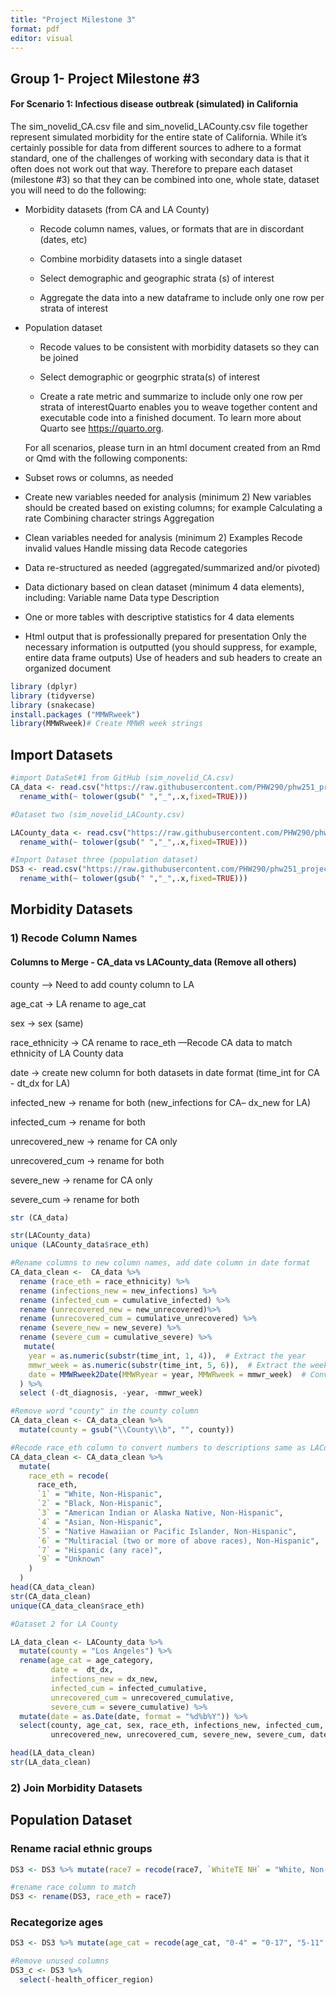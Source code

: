 ```yaml
---
title: "Project Milestone 3"
format: pdf
editor: visual
---
```


## Group 1- Project Milestone #3

#### **For Scenario 1: Infectious disease outbreak (simulated) in California**

The sim_novelid_CA.csv file and sim_novelid_LACounty.csv file together represent simulated morbidity for the entire state of California. While it’s certainly possible for data from different sources to adhere to a format standard, one of the challenges of working with secondary data is that it often does not work out that way. Therefore to prepare each dataset (milestone #3) so that they can be combined into one, whole state, dataset you will need to do the following:

-   Morbidity datasets (from CA and LA County)

    -   Recode column names, values, or formats that are in discordant (dates, etc)

    -   Combine morbidity datasets into a single dataset

    -   Select demographic and geographic strata (s) of interest

    -   Aggregate the data into a new dataframe to include only one row per strata of interest

-   Population dataset

    -   Recode values to be consistent with morbidity datasets so they can be joined

    -   Select demographic or geogrphic strata(s) of interest

    -   Create a rate metric and summarize to include only one row per strata of interestQuarto enables you to weave together content and executable code into a finished document. To learn more about Quarto see <https://quarto.org>.

    For all scenarios, please turn in an html document created from an Rmd or Qmd with the following components:

-   Subset rows or columns, as needed

-   Create new variables needed for analysis (minimum 2) New variables should be created based on existing columns; for example Calculating a rate Combining character strings Aggregation

-   Clean variables needed for analysis (minimum 2) Examples Recode invalid values Handle missing data Recode categories

-   Data re-structured as needed (aggregated/summarized and/or pivoted)

-   Data dictionary based on clean dataset (minimum 4 data elements), including: Variable name Data type Description

-   One or more tables with descriptive statistics for 4 data elements

-   Html output that is professionally prepared for presentation Only the necessary information is outputted (you should suppress, for example, entire data frame outputs) Use of headers and sub headers to create an organized document

```r
library (dplyr)
library (tidyverse)
library (snakecase)
install.packages ("MMWRweek")
library(MMWRweek)# Create MMWR week strings
```

## Import Datasets

```r
#import DataSet#1 from GitHub (sim_novelid_CA.csv)
CA_data <- read.csv("https://raw.githubusercontent.com/PHW290/phw251_projectdata/refs/heads/main/scenario_1/sim_novelid_CA.csv") %>%
  rename_with(~ tolower(gsub(" ","_",.x,fixed=TRUE))) 

#Dataset two (sim_novelid_LACounty.csv)

LACounty_data <- read.csv("https://raw.githubusercontent.com/PHW290/phw251_projectdata/refs/heads/main/scenario_1/sim_novelid_LACounty.csv") %>%
  rename_with(~ tolower(gsub(" ","_",.x,fixed=TRUE))) 

#Import Dataset three (population dataset)
DS3 <- read.csv("https://raw.githubusercontent.com/PHW290/phw251_projectdata/refs/heads/main/scenario_1/ca_pop_2023.csv") %>%
  rename_with(~ tolower(gsub(" ","_",.x,fixed=TRUE))) 
```

## Morbidity Datasets

### 1) Recode Column Names

#### Columns to Merge - CA_data vs LACounty_data (Remove all others)

county –\> Need to add county column to LA

age_cat -\> LA rename to age_cat

sex -\> sex (same)

race_ethnicity -\> CA rename to race_eth ---Recode CA data to match ethnicity of LA County data

date -\> create new column for both datasets in date format (time_int for CA - dt_dx for LA)

infected_new -\> rename for both (new_infections for CA-- dx_new for LA)

infected_cum -\> rename for both

unrecovered_new -\> rename for CA only

unrecovered_cum -\> rename for both

severe_new -\> rename for CA only

severe_cum -\> rename for both

```r
str (CA_data)
```

```r
str(LACounty_data)
unique (LACounty_data$race_eth)
```

```r
#Rename columns to new column names, add date column in date format
CA_data_clean <-  CA_data %>%
  rename (race_eth = race_ethnicity) %>%
  rename (infections_new = new_infections) %>%
  rename (infected_cum = cumulative_infected) %>%
  rename (unrecovered_new = new_unrecovered)%>%
  rename (unrecovered_cum = cumulative_unrecovered) %>%
  rename (severe_new = new_severe) %>%
  rename (severe_cum = cumulative_severe) %>%
   mutate(
    year = as.numeric(substr(time_int, 1, 4)),  # Extract the year
    mmwr_week = as.numeric(substr(time_int, 5, 6)),  # Extract the week
    date = MMWRweek2Date(MMWRyear = year, MMWRweek = mmwr_week)  # Convert to date
  ) %>%
  select (-dt_diagnosis, -year, -mmwr_week)

#Remove word "county" in the county column
CA_data_clean <- CA_data_clean %>%
  mutate(county = gsub("\\County\\b", "", county))

#Recode race_eth column to convert numbers to descriptions same as LACounty data
CA_data_clean <- CA_data_clean %>%
  mutate(
    race_eth = recode(
      race_eth,
      `1` = "White, Non-Hispanic",
      `2` = "Black, Non-Hispanic",
      `3` = "American Indian or Alaska Native, Non-Hispanic",
      `4` = "Asian, Non-Hispanic",
      `5` = "Native Hawaiian or Pacific Islander, Non-Hispanic",
      `6` = "Multiracial (two or more of above races), Non-Hispanic",
      `7` = "Hispanic (any race)",
      `9` = "Unknown"
    )
  )
head(CA_data_clean)
str(CA_data_clean)
unique(CA_data_clean$race_eth)
```

```r

#Dataset 2 for LA County

LA_data_clean <- LACounty_data %>%
  mutate(county = "Los Angeles") %>%
  rename(age_cat = age_category,
         date =  dt_dx,
         infections_new = dx_new,
         infected_cum = infected_cumulative,
         unrecovered_cum = unrecovered_cumulative,
         severe_cum = severe_cumulative) %>%
  mutate(date = as.Date(date, format = "%d%b%Y")) %>%
  select(county, age_cat, sex, race_eth, infections_new, infected_cum, 
         unrecovered_new, unrecovered_cum, severe_new, severe_cum, date, dt_report)

head(LA_data_clean)
str(LA_data_clean)
```

### 2) Join Morbidity Datasets

## Population Dataset

### Rename racial ethnic groups

```r
DS3 <- DS3 %>% mutate(race7 = recode(race7, `WhiteTE NH` = "White, Non-Hispanic", `Black NH` = "Black, Non-Hispanic", `AIAN NH` = "American Indian or Alaska Native, Non-Hispanic", `Asian NH` = "Asian, Non-Hispanic", `NHPI NH` = "Native Hawaiian or Pacific Islander, Non-Hispanic", `MR NH` = "Multiracial (two or more of above races), Non-Hispanic", `Hispanic` = "Hispanic (any race)" ))

#rename race column to match
DS3 <- rename(DS3, race_eth = race7)
```

### Recategorize ages

```r
DS3 <- DS3 %>% mutate(age_cat = recode(age_cat, "0-4" = "0-17", "5-11" = "0-17", "12-17" = "0-17"))

#Remove unused columns
DS3_c <- DS3 %>%
  select(-health_officer_region)
```
